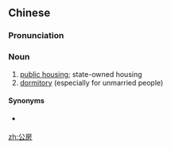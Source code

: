 ==Chinese==
{{zh-forms}}

===Pronunciation===
{{zh-pron
|m=gōngfáng
|c=gung1 fong4
|cat=n
}}

===Noun===
{{zh-noun}}

# [[public housing]]; state-owned housing
# [[dormitory]] (especially for unmarried people)

====Synonyms====
* {{sense|public housing}} {{zh-l|公共房屋}}

[[zh:公房]]